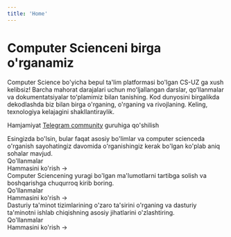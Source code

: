 ```yaml
---
title: 'Home'
---
```



# Computer Scienceni birga o'rganamiz

Computer Science bo'yicha bepul ta'lim platformasi bo'lgan CS-UZ ga xush kelibsiz! Barcha mahorat darajalari uchun moʻljallangan darslar, qoʻllanmalar va dokumentatsiyalar toʻplamimiz bilan tanishing. Kod dunyosini birgalikda dekodlashda biz bilan birga o'rganing, o'rganing va rivojlaning. Keling, texnologiya kelajagini shakllantiraylik.

Hamjamiyat [Telegram
community](https://t.me/xinuxuz) guruhiga qo'shilish

<div className="mt-8">
  <Tabs items={['Dasturlash', 'Algoritm', 'System Design']}>
    <Tab>
      <div className="mb-8">
        Esingizda bo'lsin, bular faqat asosiy bo'limlar va computer scienceda o'rganish sayohatingiz davomida o'rganishingiz kerak bo'lgan ko'plab aniq sohalar mavjud.
      </div>
      <div className="mb-4 text-xl font-bold">Qo'llanmalar</div>
      <Cards num={3}>
        <Card
          title="Dasturlash va Sintaksis"
          description="Sayohatingizni mashhur dasturlash tillarining sintaksisi va tuzilishini tushunish bilan boshlang."
          icon="▶️"
          href="/guides/dasturlash/quickstart"
        />
        <Card
          title="Data Structures & Algorithms"
          description="Computer Sciencening yuragi bo'lgan ma'lumotlarni tartibga solish va boshqarishga chuqurroq kirib boring."
          icon="▶️"
          href="/guides/dasturlash/create-a-livestream"
        />
        <Card
          title="Software Systems"
          description="Dasturiy ta'minot tizimlarining o'zaro ta'sirini o'rganing va dasturiy ta'minotni ishlab chiqishning asosiy jihatlarini o'zlashtiring."
          icon="▶️"
          href="/guides/dasturlash/upload-a-video-asset"
        />
      </Cards>
      <div className="text-right mt-4">
        <Link href="/guides/dasturlash">Hammasini ko'rish →</Link>
      </div>
    </Tab>
    <Tab>
      <div className="mb-8">
        Computer Sciencening yuragi bo'lgan ma'lumotlarni tartibga solish va boshqarishga chuqurroq kirib boring.
      </div>
      <div className="mb-4 text-xl font-bold">Qo'llanmalar</div>
      <Cards num={3}>
        <Card
          title="DSA.UZ"
          description="DSA.UZ - Ma'lumotlar strukturasi va Algoritmlar"
          icon="▶️"
          href="/guides/algoritm/get-started"
        />
        <Card
          title="Algorithmic Paradigms"
          description="DSA.UZ - Algorithmic Paradigms"
          icon="▶️"
          href="/guides/algoritm/install-go-livepeer"
        />
        <Card
          title="Searching"
          description="DSA.UZ - Searching Algorithms."
          icon="▶️"
          href="/guides/algoritm/troubleshoot"
        />
      </Cards>
      <div className="text-right mt-4">
        <Link href="/guides/algoritm">Hammasini ko'rish →</Link>
      </div>
    </Tab>
    <Tab>
      <div className="mb-8">
Dasturiy ta'minot tizimlarining o'zaro ta'sirini o'rganing va dasturiy ta'minotni ishlab chiqishning asosiy jihatlarini o'zlashtiring.
      </div>
      <div className="mb-4 text-xl font-bold">Qo'llanmalar</div>
      <Cards num={3}>
        <Card
          title="Kirish"
          description="System Design-ga Kirish."
          icon="▶️"
          href="/guides/system/bridge-lpt-to-arbitrum"
        />
        <Card
          title="Database"
          description="System Design - Database"
          icon="▶️"
          href="/guides/system/migrate-stake-to-arbitrum"
        />
      </Cards>
      <div className="text-right mt-4">
        <Link href="/guides/system">Hammasini ko'rish →</Link>
      </div>
    </Tab>
  </Tabs>
</div>
